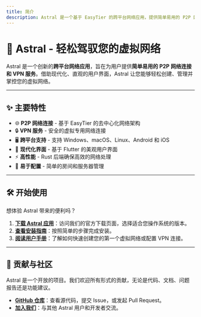 ```yaml
---
title: 简介
description: Astral 是一个基于 EasyTier 的跨平台网络应用，提供简单易用的 P2P 网络连接和 VPN 服务。通过 Flutter 构建的现代化界面，让用户能够轻松创建和管理虚拟网络。
---
```


# 🚀 Astral - 轻松驾驭您的虚拟网络

Astral 是一个创新的**跨平台网络应用**，旨在为用户提供**简单易用的 P2P 网络连接和 VPN 服务**。借助现代化、直观的用户界面，Astral 让您能够轻松创建、管理并掌控您的虚拟网络。


---
## ✨ 主要特性

- 🌐 **P2P 网络连接** - 基于 EasyTier 的去中心化网络架构
- 🔒 **VPN 服务** - 安全的虚拟专用网络连接
- 🖥️ **跨平台支持** - 支持 Windows、macOS、Linux、Android 和 iOS
- 🎨 **现代化界面** - 基于 Flutter 的美观用户界面
- ⚡ **高性能** - Rust 后端确保高效的网络处理
- 🔧 **易于配置** - 简单的房间和服务器管理


---
## 🛠️ 开始使用

想体验 Astral 带来的便利吗？

1.  **[下载 Astral 应用](../下载)**：访问我们的官方下载页面，选择适合您操作系统的版本。
2.  **[查看安装指南](../安装)**：按照简单的步骤完成安装。
3.  **[阅读用户手册](../使用)**：了解如何快速创建您的第一个虚拟网络或配置 VPN 连接。


---
## 🤝 贡献与社区

Astral 是一个开放的项目。我们欢迎所有形式的贡献，无论是代码、文档、问题报告还是功能建议。

* **[GitHub 仓库](https://github.com/ldoubil/astral)**：查看源代码，提交 Issue，或发起 Pull Request。
* **[加入我们](https://qm.qq.com/q/Jn82YQhraK)**：与其他 Astral 用户和开发者交流。

